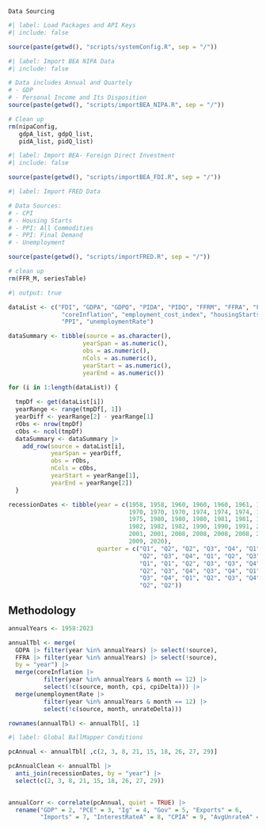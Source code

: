 ``
Data Sourcing
``

```r
#| label: Load Packages and API Keys
#| include: false

source(paste(getwd(), "scripts/systemConfig.R", sep = "/"))
```


```r
#| label: Import BEA NIPA Data
#| include: false

# Data includes Annual and Quartely
# - GDP
# - Personal Income and Its Disposition
source(paste(getwd(), "scripts/importBEA_NIPA.R", sep = "/"))

# Clean up
rm(nipaConfig,
   gdpA_list, gdpQ_list,
   pidA_list, pidQ_list)
```

```r
#| label: Import BEA- Foreign Direct Investment
#| include: false

source(paste(getwd(), "scripts/importBEA_FDI.R", sep = "/"))

```

```r
#| label: Import FRED Data

# Data Sources: 
# - CPI
# - Housing Starts
# - PPI: All Commodities
# - PPI: Final Demand
# - Unemployment

source(paste(getwd(), "scripts/importFRED.R", sep = "/"))

# clean up
rm(FFR_M, seriesTable)
```


```r
#| output: true

dataList <- c("FDI", "GDPA", "GDPQ", "PIDA", "PIDQ", "FFRM", "FFRA", "FFRQ",
               "coreInflation", "employment_cost_index", "housingStarts",
               "PPI", "unemploymentRate")

dataSummary <- tibble(source = as.character(),
                     yearSpan = as.numeric(),
                     obs = as.numeric(),
                     nCols = as.numeric(),
                     yearStart = as.numeric(),
                     yearEnd = as.numeric())

for (i in 1:length(dataList)) {
  
  tmpDf <- get(dataList[i])
  yearRange <- range(tmpDf[, 1])
  yearDiff <- yearRange[2] - yearRange[1]
  rObs <- nrow(tmpDf)
  cObs <- ncol(tmpDf)
  dataSummary <- dataSummary |>
    add_row(source = dataList[i],
            yearSpan = yearDiff,
            obs = rObs,
            nCols = cObs,
            yearStart = yearRange[1],
            yearEnd = yearRange[2])
  }
```

```r

recessionDates <- tibble(year = c(1958, 1958, 1960, 1960, 1960, 1961, 1970, 
                                  1970, 1970, 1970, 1974, 1974, 1974, 1974, 
                                  1975, 1980, 1980, 1980, 1981, 1981, 1982, 
                                  1982, 1982, 1982, 1990, 1990, 1991, 2001,
                                  2001, 2001, 2008, 2008, 2008, 2008, 2009,
                                  2009, 2020),
                         quarter = c("Q1", "Q2", "Q2", "Q3", "Q4", "Q1", "Q1", 
                                     "Q2", "Q3", "Q4", "Q1", "Q2", "Q3", "Q4", 
                                     "Q1", "Q1", "Q2", "Q3", "Q3", "Q4", "Q1",
                                     "Q2", "Q3", "Q4", "Q3", "Q4", "Q1", "Q2",
                                     "Q3", "Q4", "Q1", "Q2", "Q3", "Q4", "Q1",
                                     "Q2", "Q2"))
```

## Methodology
```r
annualYears <- 1958:2023

annualTbl <- merge(
  GDPA |> filter(year %in% annualYears) |> select(!source),
  FFRA |> filter(year %in% annualYears) |> select(!source),
  by = "year") |>
  merge(coreInflation |> 
          filter(year %in% annualYears & month == 12) |>
          select(!c(source, month, cpi, cpiDelta))) |>
  merge(unemploymentRate |> 
          filter(year %in% annualYears & month == 12) |>
          select(!c(source, month, unrateDelta)))

rownames(annualTbl) <- annualTbl[, 1]
```


```r
#| label: Global BallMapper Conditions

pcAnnual <- annualTbl[ ,c(2, 3, 8, 21, 15, 18, 26, 27, 29)]

pcAnnualClean <- annualTbl |>
  anti_join(recessionDates, by = "year") |>
  select(c(2, 3, 8, 21, 15, 18, 26, 27, 29))

  
annualCorr <- correlate(pcAnnual, quiet = TRUE) |>
  rename("GDP" = 2, "PCE" = 3, "Ig" = 4, "Gov" = 5, "Exports" = 6, 
         "Imports" = 7, "InterestRateA" = 8, "CPIA" = 9, "AvgUnrateA" = 10)
```


